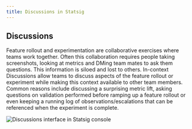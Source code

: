 ```yaml
---
title: Discussions in Statsig
---
```


## Discussions
Feature rollout and experimentation are collaborative exercises where teams work together. Often this collaboration requires people taking screenshots, looking at metrics and DMing team mates to ask them questions. This information is siloed and lost to others. In-context Discussions allow teams to discuss aspects of the feature rollout or experiment while making this context available to other team members. Common reasons include discussing a surprising metric lift, asking questions on validation performed before ramping up a feature rollout or even keeping a running log of observations/escalations that can be referenced when the experiment is complete. 

<Frame>
  <img src="https://github.com/statsig-io/docs/assets/31516123/7215b193-41ae-4932-aeff-8f41fc00c55e" alt="Discussions interface in Statsig console" />
</Frame>
